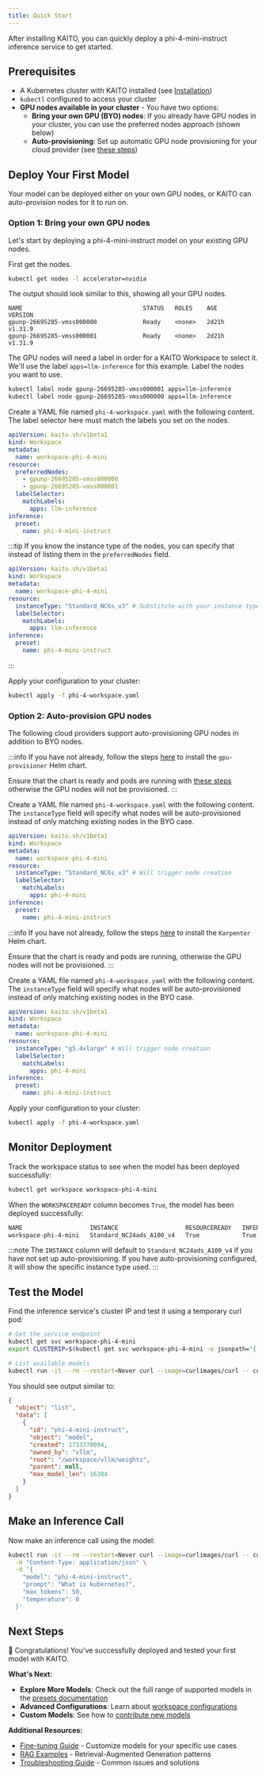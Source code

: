 ```yaml
---
title: Quick Start
---
```


After installing KAITO, you can quickly deploy a phi-4-mini-instruct inference service to get started.

## Prerequisites

- A Kubernetes cluster with KAITO installed (see [Installation](installation))
- `kubectl` configured to access your cluster
- **GPU nodes available in your cluster** - You have two options:
  - **Bring your own GPU (BYO) nodes**: If you already have GPU nodes in your cluster, you can use the preferred nodes approach (shown below)
  - **Auto-provisioning**: Set up automatic GPU node provisioning for your cloud provider (see [these steps](installation#option-2-auto-provision-gpu-nodes))

## Deploy Your First Model

Your model can be deployed either on your own GPU nodes, or KAITO can auto-provision nodes for it to run on.

### Option 1: Bring your own GPU nodes

Let's start by deploying a phi-4-mini-instruct model on your existing GPU nodes.

First get the nodes.

```bash
kubectl get nodes -l accelerator=nvidia
```

The output should look similar to this, showing all your GPU nodes.

```
NAME                                  STATUS   ROLES    AGE     VERSION
gpunp-26695285-vmss000000             Ready    <none>   2d21h   v1.31.9
gpunp-26695285-vmss000001             Ready    <none>   2d21h   v1.31.9
```

The GPU nodes will need a label in order for a KAITO Workspace to select it. We'll use the label `apps=llm-inference` for this example. Label the nodes you want to use. 

```bash
kubectl label node gpunp-26695285-vmss000001 apps=llm-inference
kubectl label node gpunp-26695285-vmss000000 apps=llm-inference
```

Create a YAML file named `phi-4-workspace.yaml` with the following content. The label selector here must match the labels you set on the nodes.

```yaml title="phi-4-workspace.yaml"
apiVersion: kaito.sh/v1beta1
kind: Workspace
metadata:
  name: workspace-phi-4-mini
resource:
  preferredNodes:
    - gpunp-26695285-vmss000000
    - gpunp-26695285-vmss000001
  labelSelector:
    matchLabels:
      apps: llm-inference
inference:
  preset:
    name: phi-4-mini-instruct
```

:::tip
If you know the instance type of the nodes, you can specify that instead of listing them in the `preferredNodes` field.

```yaml title="phi-4-workspace.yaml"
apiVersion: kaito.sh/v1beta1
kind: Workspace
metadata:
  name: workspace-phi-4-mini
resource:
  instanceType: "Standard_NC6s_v3" # Substitute with your instance type
  labelSelector:
    matchLabels:
      apps: llm-inference
inference:
  preset:
    name: phi-4-mini-instruct
```

:::

Apply your configuration to your cluster:

```bash
kubectl apply -f phi-4-workspace.yaml
```

### Option 2: Auto-provision GPU nodes

The following cloud providers support auto-provisioning GPU nodes in addition to BYO nodes.


<Tabs groupId="provider">
<TabItem value="azure" label="Azure" default>

:::info
If you have not already, follow the steps [here](azure#setup-auto-provisioning) to install the `gpu-provisioner` Helm chart.

Ensure that the chart is ready and pods are running with [these steps](azure#verify-setup) otherwise the GPU nodes will not be provisioned.
:::

Create a YAML file named `phi-4-workspace.yaml` with the following content. The `instanceType` field will specify what nodes will be auto-provisioned instead of only matching existing nodes in the BYO case.

```yaml title="phi-4-workspace.yaml"
apiVersion: kaito.sh/v1beta1
kind: Workspace
metadata:
  name: workspace-phi-4-mini
resource:
  instanceType: "Standard_NC6s_v3" # Will trigger node creation
  labelSelector:
    matchLabels:
      apps: phi-4-mini
inference:
  preset:
    name: phi-4-mini-instruct
```

</TabItem>
<TabItem value="aws" label="AWS" default>

:::info
If you have not already, follow the steps [here](aws#setup-auto-provisioning) to install the `Karpenter` Helm chart.

Ensure that the chart is ready and pods are running, otherwise the GPU nodes will not be provisioned.
:::

Create a YAML file named `phi-4-workspace.yaml` with the following content. The `instanceType` field will specify what nodes will be auto-provisioned instead of only matching existing nodes in the BYO case.

```yaml title="phi-4-workspace.yaml"
apiVersion: kaito.sh/v1beta1
kind: Workspace
metadata:
  name: workspace-phi-4-mini
resource:
  instanceType: "g5.4xlarge" # Will trigger node creation
  labelSelector:
    matchLabels:
      apps: phi-4-mini
inference:
  preset:
    name: phi-4-mini-instruct
```

</TabItem>
</Tabs>

Apply your configuration to your cluster:

```bash
kubectl apply -f phi-4-workspace.yaml
```

## Monitor Deployment

Track the workspace status to see when the model has been deployed successfully:

```bash
kubectl get workspace workspace-phi-4-mini
```

When the `WORKSPACEREADY` column becomes `True`, the model has been deployed successfully:

```bash
NAME                   INSTANCE                   RESOURCEREADY   INFERENCEREADY   JOBSTARTED   WORKSPACESUCCEEDED   AGE
workspace-phi-4-mini   Standard_NC24ads_A100_v4   True            True                          True                 4h15m
```

:::note
The `INSTANCE` column will default to `Standard_NC24ads_A100_v4` if you have not set up auto-provisioning. If you have auto-provisioning configured, it will show the specific instance type used.
:::

## Test the Model

Find the inference service's cluster IP and test it using a temporary curl pod:

```bash
# Get the service endpoint
kubectl get svc workspace-phi-4-mini
export CLUSTERIP=$(kubectl get svc workspace-phi-4-mini -o jsonpath="{.spec.clusterIPs[0]}")

# List available models
kubectl run -it --rm --restart=Never curl --image=curlimages/curl -- curl -s http://$CLUSTERIP/v1/models | jq
```

You should see output similar to:

```json
{
  "object": "list",
  "data": [
    {
      "id": "phi-4-mini-instruct",
      "object": "model",
      "created": 1733370094,
      "owned_by": "vllm",
      "root": "/workspace/vllm/weights",
      "parent": null,
      "max_model_len": 16384
    }
  ]
}
```

## Make an Inference Call

Now make an inference call using the model:

```bash
kubectl run -it --rm --restart=Never curl --image=curlimages/curl -- curl -X POST http://$CLUSTERIP/v1/completions \
  -H "Content-Type: application/json" \
  -d '{
    "model": "phi-4-mini-instruct",
    "prompt": "What is kubernetes?",
    "max_tokens": 50,
    "temperature": 0
  }'
```

## Next Steps

🎉 Congratulations! You've successfully deployed and tested your first model with KAITO.

**What's Next:**

- **Explore More Models**: Check out the full range of supported models in the [presets documentation](https://github.com/kaito-project/kaito/tree/main/presets)
- **Advanced Configurations**: Learn about [workspace configurations](https://github.com/kaito-project/kaito/blob/main/api/v1alpha1/workspace_types.go)
- **Custom Models**: See how to [contribute new models](https://github.com/kaito-project/kaito/blob/main/docs/How-to-add-new-models.md)

**Additional Resources:**

- [Fine-tuning Guide](https://github.com/kaito-project/kaito/tree/main/examples/fine-tuning) - Customize models for your specific use cases
- [RAG Examples](https://github.com/kaito-project/kaito/tree/main/examples/RAG) - Retrieval-Augmented Generation patterns
- [Troubleshooting Guide](https://github.com/kaito-project/kaito/blob/main/docs/troubleshooting.md) - Common issues and solutions
